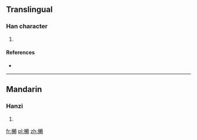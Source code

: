 ==Translingual==

===Han character===
{{Han char|rn=75|rad=木|as=16|sn=20|four=|canj=DDLC}}

# {{defn|Han|sort=木16}}

====References====
* {{Han ref|kx=0562.040|dkj=15873|hdz=21316.070|uh=6AF4|ud=27380}}

----

==Mandarin==

===Hanzi===
{{cmn-hanzi|pin=[[lài]] ([[lai4]])|wg=lai<sup>4</sup>}}

# {{defn|lang=cmn|sort=木16}}

[[fr:櫴]]
[[pl:櫴]]
[[zh:櫴]]